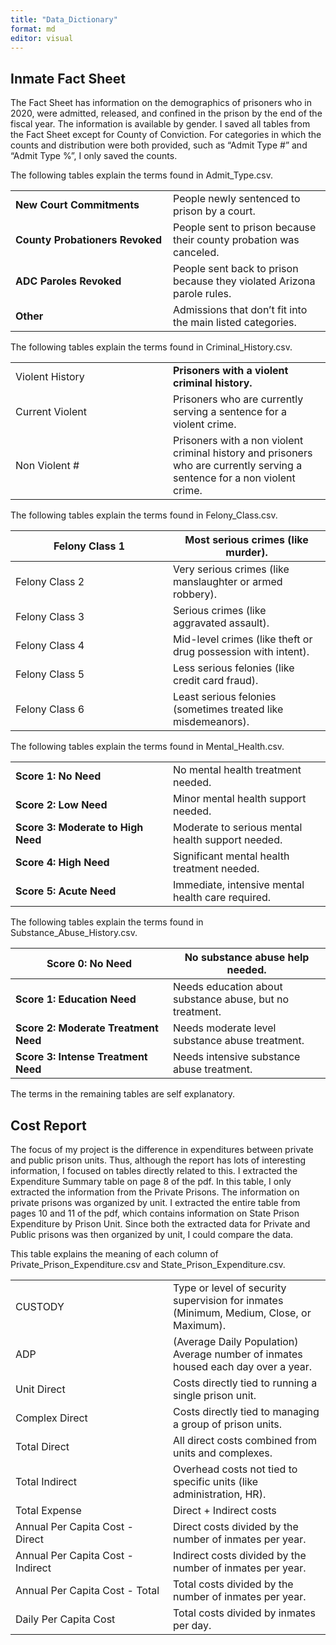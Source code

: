 ```yaml
---
title: "Data_Dictionary"
format: md
editor: visual
---
```


## Inmate Fact Sheet

The Fact Sheet has information on the demographics of prisoners who in 2020, were admitted, released, and confined in the prison by the end of the fiscal year. The information is available by gender. I saved all tables from the Fact Sheet except for County of Conviction. For categories in which the counts and distribution were both provided, such as "Admit Type \#" and "Admit Type %", I only saved the counts.

The following tables explain the terms found in Admit_Type.csv.

|  |  |
|----|----|
| **New Court Commitments** | People newly sentenced to prison by a court. |
| **County Probationers Revoked** | People sent to prison because their county probation was canceled. |
| **ADC Paroles Revoked** | People sent back to prison because they violated Arizona parole rules. |
| **Other** | Admissions that don’t fit into the main listed categories. |

The following tables explain the terms found in Criminal_History.csv.

|  |  |
|----|----|
| Violent History | **Prisoners with a violent criminal history.** |
| Current Violent | Prisoners who are currently serving a sentence for a violent crime. |
| Non Violent \# | Prisoners with a non violent criminal history and prisoners who are currently serving a sentence for a non violent crime. |

The following tables explain the terms found in Felony_Class.csv.

| Felony Class 1 |  Most serious crimes (like murder). |
|----|----|
| Felony Class 2 | Very serious crimes (like manslaughter or armed robbery). |
| Felony Class 3 | Serious crimes (like aggravated assault). |
| Felony Class 4 |  Mid-level crimes (like theft or drug possession with intent). |
| Felony Class 5 | Less serious felonies (like credit card fraud). |
| Felony Class 6 | Least serious felonies (sometimes treated like misdemeanors). |

The following tables explain the terms found in Mental_Health.csv.

|  |  |
|----|----|
| **Score 1: No Need** | No mental health treatment needed. |
| **Score 2: Low Need** | Minor mental health support needed. |
| **Score 3: Moderate to High Need** | Moderate to serious mental health support needed. |
| **Score 4: High Need** | Significant mental health treatment needed. |
| **Score 5: Acute Need** | Immediate, intensive mental health care required. |

The following tables explain the terms found in Substance_Abuse_History.csv.

| **Score 0: No Need** | No substance abuse help needed. |
|----|----|
| **Score 1: Education Need** | Needs education about substance abuse, but no treatment. |
| **Score 2: Moderate Treatment Need** | Needs moderate level substance abuse treatment. |
| **Score 3: Intense Treatment Need** | Needs intensive substance abuse treatment. |

The terms in the remaining tables are self explanatory.

## Cost Report

The focus of my project is the difference in expenditures between private and public prison units. Thus, although the report has lots of interesting information, I focused on tables directly related to this. I extracted the Expenditure Summary table on page 8 of the pdf. In this table, I only extracted the information from the Private Prisons. The information on private prisons was organized by unit. I extracted the entire table from pages 10 and 11 of the pdf, which contains information on State Prison Expenditure by Prison Unit. Since both the extracted data for Private and Public prisons was then organized by unit, I could compare the data.

This table explains the meaning of each column of Private_Prison_Expenditure.csv and State_Prison_Expenditure.csv.

|  |  |
|----|----|
| CUSTODY | Type or level of security supervision for inmates (Minimum, Medium, Close, or Maximum). |
| ADP | (Average Daily Population) Average number of inmates housed each day over a year. |
| Unit Direct | Costs directly tied to running a single prison unit. |
| Complex Direct | Costs directly tied to managing a group of prison units. |
| Total Direct | All direct costs combined from units and complexes. |
| Total Indirect | Overhead costs not tied to specific units (like administration, HR). |
| Total Expense | Direct + Indirect costs |
| Annual Per Capita Cost - Direct | Direct costs divided by the number of inmates per year. |
| Annual Per Capita Cost - Indirect | Indirect costs divided by the number of inmates per year. |
| Annual Per Capita Cost - Total | Total costs divided by the number of inmates per year. |
| Daily Per Capita Cost | Total costs divided by inmates per day. |
